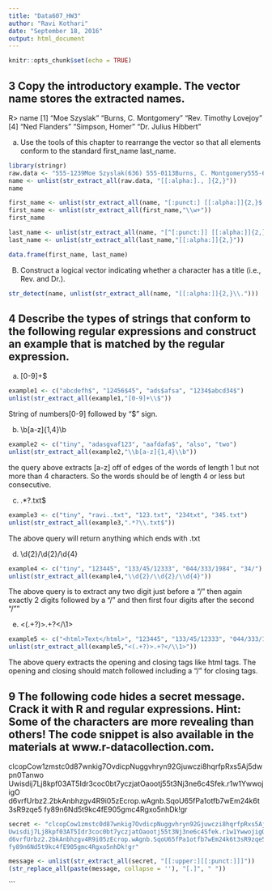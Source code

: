 ```yaml
---
title: "Data607_HW3"
author: "Ravi Kothari"
date: "September 18, 2016"
output: html_document
---
```


```r
knitr::opts_chunk$set(echo = TRUE)
```

## 3 Copy the introductory example. The vector name stores the extracted names. 

R> name [1] "Moe Szyslak" "Burns, C. Montgomery" "Rev. Timothy Lovejoy" [4] "Ned Flanders" "Simpson, Homer" "Dr. Julius Hibbert"

(a) Use the tools of this chapter to rearrange the vector so that all elements conform to the standard first_name last_name.

```r
library(stringr)
raw.data <- "555-1239Moe Szyslak(636) 555-0113Burns, C. Montgomery555-6542Rev. Timothy Lovejoy555 8904Ned Flanders636-555-3226Simpson, Homer5553642Dr. Julius Hibbert"
name <- unlist(str_extract_all(raw.data, "[[:alpha:]., ]{2,}"))
name

first_name <- unlist(str_extract_all(name, "[:punct:] [[:alpha:]]{2,}$|[[:alpha:]]{2,} "))
first_name <- unlist(str_extract_all(first_name,"\\w+"))
first_name

last_name <- unlist(str_extract_all(name, "[^[:punct:]] [[:alpha:]]{2,}$|[[:alpha:]]{2,}, "))
last_name <- unlist(str_extract_all(last_name,"[[:alpha:]]{2,}"))

data.frame(first_name, last_name)
```

(B) Construct a logical vector indicating whether a character has a title (i.e., Rev. and Dr.).

```r
str_detect(name, unlist(str_extract_all(name, "[[:alpha:]]{2,}\\.")))
```

## 4 Describe the types of strings that conform to the following regular expressions and construct an example that is matched by the regular expression.

(a) [0-9]+\$

```r
example1 <- c("abcdefh$", "12456$45", "ads$afsa", "1234$abcd34$")
unlist(str_extract_all(example1,"[0-9]+\\$"))

```
String of numbers[0-9] followed by "$" sign. 

(b) \\b[a-z]{1,4}\\b

```r
example2 <- c("tiny", "adasgvaf123", "aafdafa$", "also", "two")
unlist(str_extract_all(example2,"\\b[a-z]{1,4}\\b"))

```

the query above extracts [a-z] off of edges of the words of length 1 but not more than 4 characters. So the words should be of length 4 or less but consecutive.

(c) .*?\.txt$

```r
example3 <- c("tiny", "ravi..txt", "123.txt", "234txt", "345.txt")
unlist(str_extract_all(example3,".*?\\.txt$"))

```

The above query will return anything which ends with .txt 

(d) \\d{2}/\\d{2}/\\d{4}

```r
example4 <- c("tiny", "123445", "133/45/12333", "044/333/1984", "34/")
unlist(str_extract_all(example4,"\\d{2}/\\d{2}/\\d{4}"))

```

The above query is to extract any two digit just before a "/" then again exactly 2 digits followed by a "/" and then first four digits after the  second "/"" 


(e) <(.+?)>.+?</\1>

```r
example5 <- c("<html>Text</html>", "123445", "133/45/12333", "044/333/1984", "34/")
unlist(str_extract_all(example5,"<(.+?)>.+?</\\1>"))

```

The above query extracts the opening and closing tags like html tags. The opening and closing should match followed including a "/" for closing tags.


## 9 The following code hides a secret message. Crack it with R and regular expressions. Hint: Some of the characters are more revealing than others! The code snippet is also available in the materials at www.r-datacollection.com.


clcopCow1zmstc0d87wnkig7OvdicpNuggvhryn92Gjuwczi8hqrfpRxs5Aj5dwpn0Tanwo
Uwisdij7Lj8kpf03AT5Idr3coc0bt7yczjatOaootj55t3Nj3ne6c4Sfek.r1w1YwwojigO
d6vrfUrbz2.2bkAnbhzgv4R9i05zEcrop.wAgnb.SqoU65fPa1otfb7wEm24k6t3sR9zqe5
fy89n6Nd5t9kc4fE905gmc4Rgxo5nhDk!gr

```r
secret <- "clcopCow1zmstc0d87wnkig7OvdicpNuggvhryn92Gjuwczi8hqrfpRxs5Aj5dwpn0Tanwo
Uwisdij7Lj8kpf03AT5Idr3coc0bt7yczjatOaootj55t3Nj3ne6c4Sfek.r1w1YwwojigO
d6vrfUrbz2.2bkAnbhzgv4R9i05zEcrop.wAgnb.SqoU65fPa1otfb7wEm24k6t3sR9zqe5
fy89n6Nd5t9kc4fE905gmc4Rgxo5nhDk!gr"

message <- unlist(str_extract_all(secret, "[[:upper:][[:punct:]]]"))
(str_replace_all(paste(message, collapse = ''), "[.]", " "))
```
```